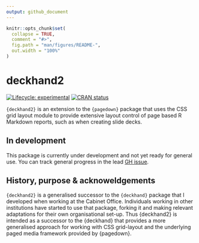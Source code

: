 ```yaml
---
output: github_document
---
```


<!-- README.md is generated from README.Rmd. Please edit that file -->

```r
knitr::opts_chunk$set(
  collapse = TRUE,
  comment = "#>",
  fig.path = "man/figures/README-",
  out.width = "100%"
)
```

# deckhand2

<!-- badges: start -->
[![Lifecycle: experimental](https://img.shields.io/badge/lifecycle-experimental-orange.svg)](https://lifecycle.r-lib.org/articles/stages.html#experimental)
[![CRAN status](https://www.r-pkg.org/badges/version/deckhand2)](https://CRAN.R-project.org/package=deckhand2)
<!-- badges: end -->

`{deckhand2}` is an extension to the `{pagedown}` package that uses the CSS grid
layout module to provide extensive layout control of page based R Markdown
reports, such as when creating slide decks.

## In development
This package is currently under development and not yet ready for general use.
You can track general progress in the lead [GH issue](https://github.com/mattkerlogue/deckhand2/issues/1).

## History, purpose & acknoweldgements

`{deckhand2}` is a generalised successor to the `{deckhand}` package that I
developed when working at the Cabinet Office. Individuals working in other
institutions have started to use that package, forking it and making relevant
adaptations for their own organisational set-up. Thus {deckhand2} is intended
as a successor to the {deckhand} that provides a more generalised approach for
working with CSS grid-layout and the underlying paged media framework provided
by {pagedown}.


